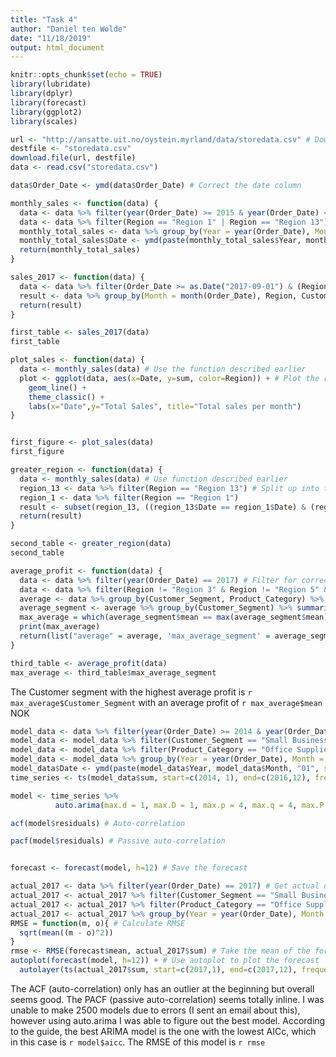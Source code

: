 ```yaml
---
title: "Task 4"
author: "Daniel ten Wolde"
date: "11/18/2019"
output: html_document
---
```


```r
knitr::opts_chunk$set(echo = TRUE)
library(lubridate)
library(dplyr)
library(forecast)
library(ggplot2)
library(scales)
```

```r
url <- "http://ansatte.uit.no/oystein.myrland/data/storedata.csv" # Download and read file
destfile <- "storedata.csv"
download.file(url, destfile)
data <- read.csv("storedata.csv")

data$Order_Date <- ymd(data$Order_Date) # Correct the date column

```
```r
monthly_sales <- function(data) {
  data <- data %>% filter(year(Order_Date) >= 2015 & year(Order_Date) <= 2017) # Filter data to correct dates
  data <- data %>% filter(Region == "Region 1" | Region == "Region 13") # Filter correct regions
  monthly_total_sales <- data %>% group_by(Year = year(Order_Date), Month = month(Order_Date), Region) %>% summarise(sum = sum(Sales)) # Get the sum of the sales per month and year
  monthly_total_sales$Date <- ymd(paste(monthly_total_sales$Year, monthly_total_sales$Month, "01", sep="-")) # Fix the date column
  return(monthly_total_sales)
}

```

```r
sales_2017 <- function(data) {
  data <- data %>% filter(Order_Date >= as.Date("2017-09-01") & (Region == "Region 1" | Region == "Region 9") & (Customer_Segment == "Corporate" | Customer_Segment == "Consumer")) # Filter data to correct date, region and customer segment
  result <- data %>% group_by(Month = month(Order_Date), Region, Customer_Segment) %>% summarise(sum = sum(Sales)) # Get the sum of the sales for the month, year is unimportant here since there is only 1
  return(result)
}

first_table <- sales_2017(data)
first_table
```

```r
plot_sales <- function(data) {
  data <- monthly_sales(data) # Use the function described earlier
  plot <- ggplot(data, aes(x=Date, y=sum, color=Region)) + # Plot the result
    geom_line() +
    theme_classic() +
    labs(x="Date",y="Total Sales", title="Total sales per month")
}


first_figure <- plot_sales(data)
first_figure
```


```r
greater_region <- function(data) {
  data <- monthly_sales(data) # Use function described earlier
  region_13 <- data %>% filter(Region == "Region 13") # Split up into two data frames
  region_1 <- data %>% filter(Region == "Region 1")
  result <- subset(region_13, ((region_13$Date == region_1$Date) & (region_13$sum > region_1$sum))) # Take subset where region 13 is greater than region 1
  return(result)
}

second_table <- greater_region(data)
second_table
```

```r
average_profit <- function(data) {
  data <- data %>% filter(year(Order_Date) == 2017) # Filter for correct date
  data <- data %>% filter(Region != "Region 3" & Region != "Region 5" & Region != "Region 8") # Take out unwanted regions
  average <- data %>% group_by(Customer_Segment, Product_Category) %>% summarise(mean = mean(Profit)) # Get the mean profit
  average_segment <- average %>% group_by(Customer_Segment) %>% summarise(mean = mean(mean))
  max_average = which(average_segment$mean == max(average_segment$mean)) # Check which segment has the highest average profit
  print(max_average)
  return(list("average" = average, 'max_average_segment' = average_segment[max_average,]))
}

third_table <- average_profit(data)
max_average <- third_table$max_average_segment
```
The Customer segment with the highest average profit is `r max_average$Customer_Segment` with an average profit of `r max_average$mean` NOK


```r
model_data <- data %>% filter(year(Order_Date) >= 2014 & year(Order_Date) <= 2016) # Filtering data
model_data <- model_data %>% filter(Customer_Segment == "Small Business")
model_data <- model_data %>% filter(Product_Category == "Office Supplies")
model_data <- model_data %>% group_by(Year = year(Order_Date), Month = month(Order_Date)) %>% summarise(sum = sum(Order_Quantity))
model_data$Date <- ymd(paste(model_data$Year, model_data$Month, "01", sep="-"))
time_series <- ts(model_data$sum, start=c(2014, 1), end=c(2016,12), frequency = 12) # Make time series to work with 

model <- time_series %>%
          auto.arima(max.d = 1, max.D = 1, max.p = 4, max.q = 4, max.P = 4, max.Q = 4, start.p = 0, start.q = 0, start.P = 0, start.Q = 0, seasonal=TRUE) # Plot best model 

acf(model$residuals) # Auto-correlation

pacf(model$residuals) # Passive auto-correlation


forecast <- forecast(model, h=12) # Save the forecast

actual_2017 <- data %>% filter(year(Order_Date) == 2017) # Get actual data from 2017
actual_2017 <- actual_2017 %>% filter(Customer_Segment == "Small Business")
actual_2017 <- actual_2017 %>% filter(Product_Category == "Office Supplies")
actual_2017 <- actual_2017 %>% group_by(Year = year(Order_Date), Month = month(Order_Date)) %>% summarise(sum = sum(Order_Quantity))
RMSE = function(m, o){ # Calculate RMSE 
  sqrt(mean((m - o)^2))
}
rmse <- RMSE(forecast$mean, actual_2017$sum) # Take the mean of the forecast and the actual 2017 values to calculate the rmse
autoplot(forecast(model, h=12)) + # Use autoplot to plot the forecast
  autolayer(ts(actual_2017$sum, start=c(2017,1), end=c(2017,12), frequency=12), series="Actual data") # Autoplot requires time series, therefore needed to convert

```

The ACF (auto-correlation) only has an outlier at the beginning but overall seems good. The PACF (passive auto-correlation) seems totally inline. I was unable to make 2500 models due to errors (I sent an email about this), however using auto.arima I was able to figure out the best model. According to the guide, the best ARIMA model is the one with the lowest AICc, which in this case is `r model$aicc`. The RMSE of this model is `r rmse`